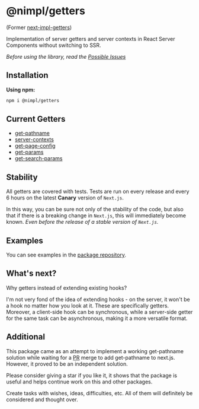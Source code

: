 
# @nimpl/getters

<PackageLinks npmName="@nimpl/getters" githubName="nimpl-getters" />

(Former [next-impl-getters](https://www.npmjs.com/package/next-impl-getters))

Implementation of server getters and server contexts in React Server Components without switching to SSR.

*Before using the library, read the [Possible Issues](/getters/possible-issues)*

## Installation

**Using npm:**
```sh npm2yarn copy
npm i @nimpl/getters
```

## Current Getters

* [get-pathname](/getters/current-getters/get-pathname)
* [server-contexts](/getters/current-getters/server-contexts)
* [get-page-config](/getters/current-getters/get-page-config)
* [get-params](/getters/current-getters/get-params)
* [get-search-params](/getters/current-getters/get-search-params)

## Stability

All getters are covered with tests. Tests are run on every release and every 6 hours on the latest **Canary** version of `Next.js`.

In this way, you can be sure not only of the stability of the code, but also that if there is a breaking change in `Next.js`, this will immediately become known. *Even before the release of a stable version of `Next.js`.*

## Examples

You can see examples in the [package repository](https://github.com/vordgi/nimpl-getters/tree/main/examples).

## What's next?

Why getters instead of extending existing hooks?

I'm not very fond of the idea of extending hooks - on the server, it won't be a hook no matter how you look at it. These are specifically getters. Moreover, a client-side hook can be synchronous, while a server-side getter for the same task can be asynchronous, making it a more versatile format.

## Additional

This package came as an attempt to implement a working get-pathname solution while waiting for a [PR](https://github.com/vercel/next.js/pull/59909) merge to add get-pathname to next.js. However, it proved to be an independent solution.

Please consider giving a star if you like it, it shows that the package is useful and helps continue work on this and other packages.

Create tasks with wishes, ideas, difficulties, etc. All of them will definitely be considered and thought over.
